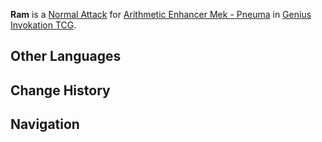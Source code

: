 {{Genius Invokation TCG Skill Infobox
|title      = Ram
|image      = Ram Arithmetic Enhancer Mek Character Card Skill.png
|type       = Normal Attack
|character  = Arithmetic Enhancer Mek - Pneuma
|unaligned  = 3
|effect     = Deals 2 '''Physical DMG'''.
|order      = 1
}}
'''Ram''' is a [[Character Card Normal Attack|Normal Attack]] for [[Arithmetic Enhancer Mek - Pneuma (Character Card)|Arithmetic Enhancer Mek - Pneuma]] in [[Genius Invokation TCG]].

==Other Languages==
{{Other Languages|Transclude=Ram}}

==Change History==
{{Change History|4.7}}

==Navigation==
{{Genius Invokation TCG Skill Navbox|Arithmetic Enhancer Mek - Pneuma}}